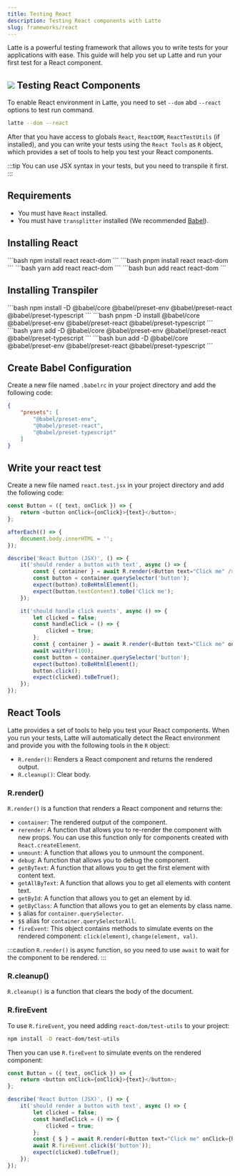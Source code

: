 ```yaml
---
title: Testing React
description: Testing React components with Latte
slug: frameworks/react
---
```



Latte is a powerful testing framework that allows you to write tests for your applications with ease. 
This guide will help you set up Latte and run your first test for a React component.

## ![](../../../assets/React.svg) Testing React Components

To enable React environment in Latte, you need to set `--dom` abd `--react` options to test run command.

```bash
latte --dom --react
```

After that you have access to globals `React`, `ReactDOM`, `ReactTestUtils` (if installed), and you can write your tests using the `React Tools` as `R` object,
which provides a set of tools to help you test your React components.


:::tip
You can use JSX syntax in your tests, but you need to transpile it first.
:::

## Requirements

+ You must have `React` installed.
+ You must have `transplitter` installed (We recommended [Babel](https://babeljs.io/)).

## Installing React

<Tabs>
    <TabItem label="npm" icon="seti:npm">
        ```bash
        npm install react react-dom
        ```
    </TabItem>
    <TabItem label="pnpm" icon="pnpm">
        ```bash
        pnpm install react react-dom
        ```
    </TabItem>
    <TabItem label="yarm" icon="seti:yarn">
        ```bash
        yarn add react react-dom
        ```
    </TabItem>
    <TabItem label="bun" icon="bun">
        ```bash
        bun add react react-dom
        ```
    </TabItem>
</Tabs>

## Installing Transpiler

<Tabs>
    <TabItem label="npm" icon="seti:npm">
        ```bash
        npm install -D @babel/core @babel/preset-env @babel/preset-react @babel/preset-typescript
        ```
    </TabItem>
    <TabItem label="pnpm" icon="pnpm">
        ```bash
        pnpm -D install @babel/core @babel/preset-env @babel/preset-react @babel/preset-typescript
        ```
    </TabItem>
    <TabItem label="yarn" icon="seti:yarn">
        ```bash
        yarn add -D @babel/core @babel/preset-env @babel/preset-react @babel/preset-typescript
        ```
    </TabItem>
    <TabItem label="bun" icon="bun">
        ```bash
        bun add -D @babel/core @babel/preset-env @babel/preset-react @babel/preset-typescript
        ```
    </TabItem>
</Tabs>

## Create Babel Configuration
Create a new file named `.babelrc` in your project directory and add the following code:

```json title=".babelrc"
{
    "presets": [
        "@babel/preset-env",
        "@babel/preset-react",
        "@babel/preset-typescript"
    ]
}
```

## Write your react test

Create a new file named `react.test.jsx` in your project directory and add the following code:

```js title="react.test.jsx"
const Button = ({ text, onClick }) => {
    return <button onClick={onClick}>{text}</button>;
};

afterEach(() => {
    document.body.innerHTML = '';
});

describe('React Button (JSX)', () => {
    it('should render a button with text', async () => {
        const { container } = await R.render(<Button text="Click me" />);
        const button = container.querySelector('button');
        expect(button).toBeHtmlElement();
        expect(button.textContent).toBe('Click me');
    });

    it('should handle click events', async () => {
        let clicked = false;
        const handleClick = () => {
            clicked = true;
        };
        const { container } = await R.render(<Button text="Click me" onClick={handleClick} />);
        await waitFor(100);
        const button = container.querySelector('button');
        expect(button).toBeHtmlElement();
        button.click();
        expect(clicked).toBeTrue();
    });
});
```

## React Tools

Latte provides a set of tools to help you test your React components.
When you run your tests, Latte will automatically detect the React environment and provide you with the following tools in the `R` object:

- `R.render()`: Renders a React component and returns the rendered output.
- `R.cleanup()`: Clear body.

### R.render()
`R.render()` is a function that renders a React component and returns the:

- `container`: The rendered output of the component.
- `rerender`: A function that allows you to re-render the component with new props. You can use this function only for components created with `React.createElement`.
- `unmount`: A function that allows you to unmount the component.
- `debug`: A function that allows you to debug the component.
- `getByText`: A function that allows you to get the first element with content text.
- `getAllByText`: A function that allows you to get all elements with content text.
- `getById`: A function that allows you to get an element by id.
- `getByClass`: A function that allows you to get an elements by class name.
- `$` alias for `container.querySelector`.
- `$$` alias for `container.querySelectorAll`.
- `fireEvent`: This object contains methods to simulate events on the rendered component: `click(element)`, `change(element, val)`.

:::caution
`R.render()` is async function, so you need to use `await` to wait for the component to be rendered.
:::

### R.cleanup()
`R.cleanup()` is a function that clears the body of the document.

### R.fireEvent

To use `R.fireEvent`, you need adding `react-dom/test-utils` to your project:

```bash
npm install -D react-dom/test-utils
```

Then you can use `R.fireEvent` to simulate events on the rendered component:

```js title="react.test.jsx"
const Button = ({ text, onClick }) => {
    return <button onClick={onClick}>{text}</button>;
};

describe('React Button (JSX)', () => {
    it('should render a button with text', async () => {
        let clicked = false;
        const handleClick = () => {
            clicked = true;
        };
        const { $ } = await R.render(<Button text="Click me" onClick={handleClick} />);
        await R.fireEvent.click($('button'));
        expect(clicked).toBeTrue();
    });
});
```